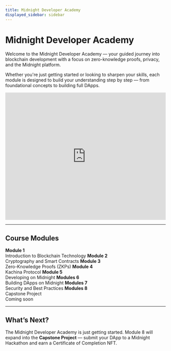 ```yaml
---
title: Midnight Developer Academy
displayed_sidebar: sidebar
---
```



# Midnight Developer Academy 

Welcome to the Midnight Developer Academy — your guided journey into blockchain development with a focus on zero-knowledge proofs, privacy, and the Midnight platform. 

Whether you're just getting started or looking to sharpen your skills, each module is designed to build your understanding step by step — from foundational concepts to building full DApps.

<iframe
  width="100%"
  height="400"
  src="https://www.youtube.com/embed/TlrYOBloHrU"
  title="Introduction to Midnight and the Midnight Developer Academy"
  frameborder="0"
  allow="accelerometer; autoplay; clipboard-write; encrypted-media; gyroscope; picture-in-picture"
  allowfullscreen
></iframe>


---

## Course Modules

<div className="module-grid">

<Link to="/academy/module-1" className="module-tile">
  <strong>Module 1</strong><br />
  Introduction to Blockchain Technology
</Link>

<Link to="/academy/module-2" className="module-tile">
  <strong>Module 2</strong><br />
  Cryptography and Smart Contracts
</Link>

<Link to="/academy/module-3" className="module-tile">
  <strong>Module 3</strong><br />
  Zero-Knowledge Proofs (ZKPs)
</Link>

<Link to="/academy/module-4" className="module-tile">
  <strong>Module 4</strong><br />
  Kachina Protocol
</Link>

<Link to="/academy/module-5" className="module-tile">
  <strong>Module 5</strong><br />
  Developing on Midnight
</Link>

<Link to="/academy/module-6" className="module-tile">
  <strong>Modules 6</strong><br />
  Building DApps on Midnight
</Link>

<Link to="/academy/module-7" className="module-tile">
  <strong>Modules 7</strong><br />
  Security and Best Practices
</Link>

<Link to="#" className="module-tile coming-soon" style={{ pointerEvents: 'none', opacity: 0.6 }}>
  <strong>Modules 8</strong><br />
  Capstone Project<br />
  Coming soon
</Link>

</div>

---

## What’s Next?

The Midnight Developer Academy is just getting started. Module 8 will expand into the **Capstone Project** — submit your DApp to a Midnight Hackathon and earn a Certificate of Completion NFT.

<style>
{`
  .module-grid {
    display: grid;
    grid-template-columns: repeat(4, 1fr);
    gap: 20px;
    margin-top: 20px;
  }

  .module-tile {
    background: var(--ifm-background-surface-color);
    color: var(--ifm-font-color-base);
    padding: 16px;
    border: 1px solid var(--ifm-color-emphasis-300);
    border-radius: 10px;
    text-decoration: none;
    transition: box-shadow 0.2s ease, border-color 0.2s ease;
    min-height: 120px;
  }

  .module-tile:hover {
    box-shadow: 0 4px 10px rgba(0,0,0,0.08);
    border-color: var(--ifm-color-primary);
  }

  .module-tile.coming-soon:hover {
    box-shadow: none;
    border-color: var(--ifm-color-emphasis-300);
    cursor: default;
  }

  @media (max-width: 1200px) {
    .module-grid {
      grid-template-columns: repeat(3, 1fr);
    }
  }

  @media (max-width: 900px) {
    .module-grid {
      grid-template-columns: repeat(2, 1fr);
    }
  }

  @media (max-width: 600px) {
    .module-grid {
      grid-template-columns: 1fr;
    }
  }
`}
</style>
